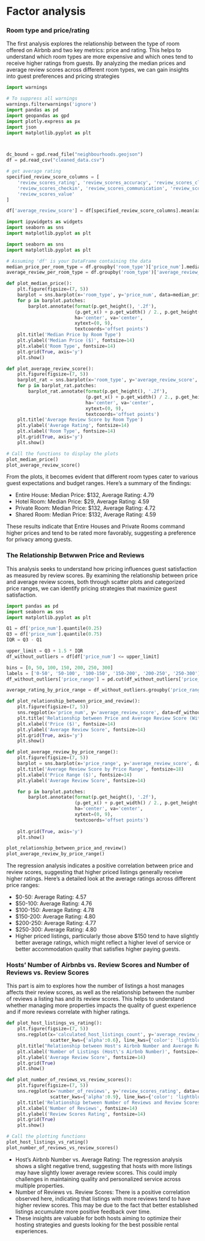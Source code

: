 # Factor analysis 

### Room type and price/rating

The first analysis explores the relationship between the type of room offered on Airbnb and two key metrics: price and rating. This helps to understand which room types are more expensive and which ones tend to receive higher ratings from guests. By analyzing the median prices and average review scores across different room types, we can gain insights into guest preferences and pricing strategies

```python
import warnings

# To suppress all warnings
warnings.filterwarnings('ignore')
import pandas as pd
import geopandas as gpd
import plotly.express as px
import json
import matplotlib.pyplot as plt



dc_bound = gpd.read_file("neighbourhoods.geojson")
df = pd.read_csv("cleaned_data.csv")

# get average rating
specified_review_score_columns = [
    'review_scores_rating', 'review_scores_accuracy', 'review_scores_cleanliness',
    'review_scores_checkin', 'review_scores_communication', 'review_scores_location',
    'review_scores_value'
]

df['average_review_score'] = df[specified_review_score_columns].mean(axis=1)
```


```python
import ipywidgets as widgets
import seaborn as sns
import matplotlib.pyplot as plt

import seaborn as sns
import matplotlib.pyplot as plt

# Assuming 'df' is your DataFrame containing the data
median_price_per_room_type = df.groupby('room_type')['price_num'].median().reset_index()
average_review_per_room_type = df.groupby('room_type')['average_review_score'].mean().reset_index()

def plot_median_price():
    plt.figure(figsize=(7, 5))
    barplot = sns.barplot(x='room_type', y='price_num', data=median_price_per_room_type, palette='coolwarm')
    for p in barplot.patches:
        barplot.annotate(format(p.get_height(), '.2f'), 
                         (p.get_x() + p.get_width() / 2., p.get_height()), 
                         ha='center', va='center', 
                         xytext=(0, 9), 
                         textcoords='offset points')
    plt.title('Median Price by Room Type')
    plt.ylabel('Median Price ($)', fontsize=14)
    plt.xlabel('Room Type', fontsize=14)
    plt.grid(True, axis='y')
    plt.show()

def plot_average_review_score():
    plt.figure(figsize=(7, 5))
    barplot_rat = sns.barplot(x='room_type', y='average_review_score', data=average_review_per_room_type, palette='viridis')
    for p in barplot_rat.patches:
        barplot_rat.annotate(format(p.get_height(), '.2f'), 
                             (p.get_x() + p.get_width() / 2., p.get_height()), 
                             ha='center', va='center', 
                             xytext=(0, 9), 
                             textcoords='offset points')
    plt.title('Average Review Score by Room Type')
    plt.ylabel('Average Rating', fontsize=14)
    plt.xlabel('Room Type', fontsize=14)
    plt.grid(True, axis='y')
    plt.show()

# Call the functions to display the plots
plot_median_price()
plot_average_review_score()

```

From the plots, it becomes evident that different room types cater to various guest expectations and budget ranges. Here's a summary of the findings:

- Entire House: Median Price: $132, Average Rating: 4.79
- Hotel Room: Median Price: $29, Average Rating: 4.59
- Private Room: Median Price: $132, Average Rating: 4.72
- Shared Room: Median Price: $132, Average Rating: 4.59

These results indicate that Entire Houses and Private Rooms command higher prices and tend to be rated more favorably, suggesting a preference for privacy among guests.

### The Relationship Betwwen Price and Reviews

This analysis seeks to understand how pricing influences guest satisfaction as measured by review scores. By examining the relationship between price and average review scores, both through scatter plots and categorized price ranges, we can identify pricing strategies that maximize guest satisfaction.

```python
import pandas as pd
import seaborn as sns
import matplotlib.pyplot as plt

Q1 = df['price_num'].quantile(0.25)
Q3 = df['price_num'].quantile(0.75)
IQR = Q3 - Q1

upper_limit = Q3 + 1.5 * IQR
df_without_outliers = df[df['price_num'] <= upper_limit]

bins = [0, 50, 100, 150, 200, 250, 300]
labels = ['0-50', '50-100', '100-150', '150-200', '200-250', '250-300']
df_without_outliers['price_range'] = pd.cut(df_without_outliers['price_num'], bins=bins, labels=labels, right=False)

average_rating_by_price_range = df_without_outliers.groupby('price_range')['average_review_score'].mean().reset_index()

def plot_relationship_between_price_and_review():
    plt.figure(figsize=(7, 5))
    sns.regplot(x='price_num', y='average_review_score', data=df_without_outliers, scatter_kws={'alpha':0.5}, color="pink", line_kws={'color': 'lightblue'})
    plt.title('Relationship between Price and Average Review Score (Without Outliers)', fontsize=18)
    plt.xlabel('Price ($)', fontsize=14)
    plt.ylabel('Average Review Score', fontsize=14)
    plt.grid(True, axis='y')
    plt.show()

def plot_average_review_by_price_range():
    plt.figure(figsize=(7, 5))
    barplot = sns.barplot(x='price_range', y='average_review_score', data=average_rating_by_price_range, palette='viridis')
    plt.title('Average Review Score by Price Range', fontsize=18)
    plt.xlabel('Price Range ($)', fontsize=14)
    plt.ylabel('Average Review Score', fontsize=14)

    for p in barplot.patches:
        barplot.annotate(format(p.get_height(), '.2f'), 
                         (p.get_x() + p.get_width() / 2., p.get_height()), 
                         ha='center', va='center', 
                         xytext=(0, 9), 
                         textcoords='offset points')
    
    plt.grid(True, axis='y')
    plt.show()

plot_relationship_between_price_and_review()
plot_average_review_by_price_range()
```

The regression analysis indicates a positive correlation between price and review scores, suggesting that higher priced listings generally receive higher ratings. Here's a detailed look at the average ratings across different price ranges:

- $0-50: Average Rating: 4.57
- $50-100: Average Rating: 4.76
- $100-150: Average Rating: 4.78
- $150-200: Average Rating: 4.80
- $200-250: Average Rating: 4.77
- $250-300: Average Rating: 4.80
- 
Higher priced listings, particularly those above $150 tend to have slightly better average ratings, which might reflect a higher level of service or better accommodation quality that satisfies higher paying guests.

### Hosts' Number of Airbnbs vs. Review Scores and Number of Reviews vs. Review Scores

This part is aim to explores how the number of listings a host manages affects their review scores, as well as the relationship between the number of reviews a listing has and its review scores. This helps to understand whether managing more properties impacts the quality of guest experience and if more reviews correlate with higher ratings.

```python
def plot_host_listings_vs_rating():
    plt.figure(figsize=(7, 5))
    sns.regplot(x='calculated_host_listings_count', y='average_review_score', data=df, color="pink",
                scatter_kws={'alpha':0.6}, line_kws={'color': 'lightblue'})
    plt.title("Relationship between Host's Airbnb Number and Average Rating (Modified)", fontsize=18)
    plt.xlabel('Number of Listings (Host\'s Airbnb Number)', fontsize=14)
    plt.ylabel('Average Review Score', fontsize=14)
    plt.grid(True)
    plt.show()

def plot_number_of_reviews_vs_review_scores():
    plt.figure(figsize=(7, 5))
    sns.regplot(x='number_of_reviews', y='review_scores_rating', data=df, color="pink",
                scatter_kws={'alpha':0.9}, line_kws={'color': 'lightblue'})
    plt.title('Relationship between Number of Reviews and Review Scores', fontsize=18)
    plt.xlabel('Number of Reviews', fontsize=14)
    plt.ylabel('Review Scores Rating', fontsize=14)
    plt.grid(True)
    plt.show()

# Call the plotting functions
plot_host_listings_vs_rating()
plot_number_of_reviews_vs_review_scores()

```

- Host's Airbnb Number vs. Average Rating: The regression analysis shows a slight negative trend, suggesting that hosts with more listings may have slightly lower average review scores. This could imply challenges in maintaining quality and personalized service across multiple properties.
- Number of Reviews vs. Review Scores: There is a positive correlation observed here, indicating that listings with more reviews tend to have higher review scores. This may be due to the fact that better established listings accumulate more positive feedback over time.
- 
These insights are valuable for both hosts aiming to optimize their hosting strategies and guests looking for the best possible rental experiences.